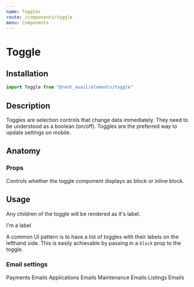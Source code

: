 ```yaml
---
name: Toggles
route: /components/toggle
menu: Components
---
```



# Toggle

<Status status="production" />

## Installation

```js
import Toggle from "@rent_avail/elements/toggle"
```

## Description

Toggles are selection controls that change data immediately. They need to be understood as a boolean (on/off). Toggles are the preferred way to update settings on mobile.

## Anatomy

### Props

<Prop name="block" type="boolean" defaultValue="false">
  Controls whether the toggle component displays as block or inline block.
</Prop>

## Usage

<Playground>
  <Toggle />
</Playground>

Any children of the toggle will be rendered as it's label.

<Playground>
  <Toggle>I'm a label</Toggle>
</Playground>

A common UI pattern is to have a list of toggles with their labels on the lefthand side. This is easily achievable by passing in a `block` prop to the toggle.

<Playground column>
  <h3>Email settings</h3>
  <Toggle block>Payments Emails</Toggle>
  <Toggle block>Applications Emails</Toggle>
  <Toggle block>Maintenance Emails</Toggle>
  <Toggle block>Listings Emails</Toggle>
</Playground>
